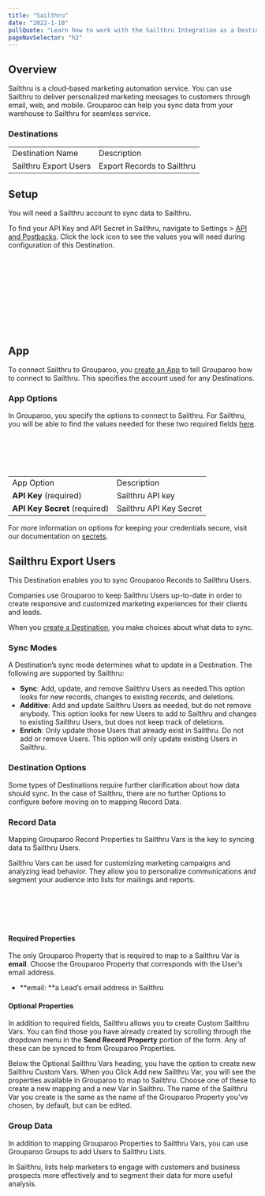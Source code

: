 ```yaml
---
title: "Sailthru"
date: "2022-1-10"
pullQuote: "Learn how to work with the Sailthru Integration as a Destination."
pageNavSelector: "h2"
---
```


<PluginDocsLinks plugin="Sailthru" />

## Overview

Sailthru is a cloud-based marketing automation service. You can use Sailthru to deliver personalized marketing messages to customers through email, web, and mobile. Grouparoo can help you sync data from your warehouse to Sailthru for seamless service.

### Destinations

<table className="docTable">
  <tablebody>
    <tr>
      <td>Destination Name</td>
      <td>Description</td>
    </tr>
    <tr>
      <a href="#sailthru-export">
        <td>Sailthru Export Users</td>
      </a>
      <td>Export Records to Sailthru</td>
    </tr>
  </tablebody>
</table>

## Setup

You will need a Sailthru account to sync data to Sailthru.

To find your API Key and API Secret in Sailthru, navigate to Settings > [API and Postbacks](https://my.sailthru.com/settings/api_postbacks#). Click the lock icon to see the values you will need during configuration of this Destination.

<ImageInBrowserFrame
  src="/images/docs/integrations/sailthru/setup/setup-1.png"
  alt="API Keys"
  width={500}
  height={206}
/>
<br></br>
<br></br>

<ImageInBrowserFrame
  src="/images/docs/integrations/sailthru/setup/setup-2.png"
  alt="API Keys"
  width={500}
  height={206}
/>
<br></br>
<br></br>

## App

To connect Sailthru to Grouparoo, you [create an App](https://www.grouparoo.com/docs/config/apps) to tell Grouparoo how to connect to Sailthru. This specifies the account used for any Destinations.

### App Options

In Grouparoo, you specify the options to connect to Sailthru. For Sailthru, you will be able to find the values needed for these two required fields [here](https://my.sailthru.com/settings/api_postbacks#).

<ImageInBrowserFrame
  src="/images/docs/integrations/sailthru/app/options.png"
  alt="API Keys"
  width={720}
  height={185}
/>
<br></br>
<br></br>

<table className="docTable">
  <tablebody>
    <tr>
      <td>App Option</td>
      <td>Description</td>
    </tr>
    <tr>
      <td>
        <strong>API Key </strong>(required)
      </td>
      <td>Sailthru API key</td>
    </tr>
    <tr>
      <td>
        <strong>API Key Secret</strong> (required)
      </td>
      <td>Sailthru API Key Secret</td>
    </tr>
  </tablebody>
</table>

For more information on options for keeping your credentials secure, visit our documentation on [secrets](/docs/deployment/secrets).

## Sailthru Export Users

This Destination enables you to sync Grouparoo Records to Sailthru Users.

Companies use Grouparoo to keep Sailthru Users up-to-date in order to create responsive and customized marketing experiences for their clients and leads.

When you [create a Destination](/docs/config/destinations), you make choices about what data to sync.

### Sync Modes

A Destination’s sync mode determines what to update in a Destination. The following are supported by Sailthru:

- **Sync**: Add, update, and remove Sailthru Users as needed.This option looks for new records, changes to existing records, and deletions.
- **Additive**: Add and update Sailthru Users as needed, but do not remove anybody. This option looks for new Users to add to Sailthru and changes to existing Sailthru Users, but does not keep track of deletions.
- **Enrich**: Only update those Users that already exist in Sailthru. Do not add or remove Users. This option will only update existing Users in Sailthru.

### Destination Options

Some types of Destinations require further clarification about how data should sync. In the case of Sailthru, there are no further Options to configure before moving on to mapping Record Data.

### Record Data

Mapping Grouparoo Record Properties to Sailthru Vars is the key to syncing data to Sailthru Users.

Sailthru Vars can be used for customizing marketing campaigns and analyzing lead behavior. They allow you to personalize communications and segment your audience into lists for mailings and reports.

<ImageInBrowserFrame
  src="/images/docs/integrations/sailthru/export-users/record-data.png"
  alt="API Keys"
  width={720}
  height={490}
/>
<br></br>
<br></br>

#### Required Properties

The only Grouparoo Property that is required to map to a Sailthru Var is **email**. Choose the Grouparoo Property that corresponds with the User’s email address.

- **email: **a Lead’s email address in Sailthru

#### Optional Properties

In addition to required fields, Sailthru allows you to create Custom Sailthru Vars. You can find those you have already created by scrolling through the dropdown menu in the **Send Record Property** portion of the form. Any of these can be synced to from Grouparoo Properties.

Below the Optional Sailthru Vars heading, you have the option to create new Sailthru Custom Vars. When you Click Add new Sailthru Var, you will see the properties available in Grouparoo to map to Sailthru. Choose one of these to create a new mapping and a new Var in Sailthru. The name of the Sailthru Var you create is the same as the name of the Grouparoo Property you’ve chosen, by default, but can be edited.

### Group Data

In addition to mapping Grouparoo Properties to Sailthru Vars, you can use Grouparoo Groups to add Users to Sailthru Lists.

In Sailthru, lists help marketers to engage with customers and business prospects more effectively and to segment their data for more useful analysis.

<ImageInBrowserFrame
  src="/images/docs/integrations/sailthru/export-users/group-data.png"
  alt="API Keys"
  width={720}
  height={204}
/>
<br></br>
<br></br>

<PluginDocsIntegrationNotes plugin="Sailthru" />
